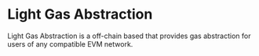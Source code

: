 # Light Gas Abstraction

Light Gas Abstraction is a off-chain based that provides gas abstraction for users of any compatible EVM network.
